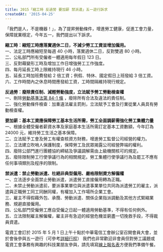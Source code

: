 ```yaml
---
title: 2015「縮工時 反過勞 要加薪 禁派遣」五一遊行訴求
createdAt: '2015-04-25'
---
```


「我們是人，不是機器！」，為了提昇勞動條件，增進勞工健康，促進工會力量，保障就業穩定，今年五一，我們提出以下訴求。

**縮工時：縮短工時應落實週休二日，不減少勞工工資並增加僱用。**  
一、法定工時應縮短至每週 40 小時，落實週休二日，反對雙週 80 小時。  
二、公私部門所有受僱者一體適用每年假日 123 日。  
三、反對藉變形工時及增加工作日增強勞工工作強度。  
四、每月延長工時上限維持現行 46 小時。  
五、延長工時加班費發給 2 倍工資；例假、特休、國定假日上班發給 3 倍工資。  
六、工作時間內之休息時間應發給工資，工時間隔維持現行規定。

**反過勞：廢除責任制、減輕勞動強度，立法賦予勞工勞動檢查權**  
一、刪除[勞動基準法第 84-1 條](https://law.moj.gov.tw/LawClass/LawSingle.aspx?pcode=N0030001&flno=84-1) ，廢除所有合法及違法的責任制。  
二、強化勞動條件檢查：加重違法雇主罰則，立法賦予工會及行業從業人員具有勞動檢查權。

**要加薪：基本工資應保障勞工基本生活所需，勞工全面調薪需強化勞工集體力量**  
一、根據全體受僱者薪資水準及家庭基本生活所需訂定基本工資數額，今年訂為 24000 元，維持勞工生活之基本保障。  
二、立法賦予工會及勞工有權查核資方財務，增進勞工監督公司經營的權力。  
三、立法建立吹哨人保護制度，保障勞工及民眾揭露公司經營弊端的權利。  
四、廢除公部門進行團體協約締結及爭議調解需由上級機關核可的規定。  
五、廢除限制勞工行使爭議行為的相關規定。勞工集體行使爭議行為及罷工不應有任何事項類別及程序的限制。

**禁派遣：禁止勞動派遣、杜絕非典型僱用、嚴格限制資方解僱權**  
一、立法逐步全面禁止勞動派遣，派遣勞工直接僱用轉為正職。  
二、未禁止勞動派遣前，要派事業單位與派遣事業單位共同為派遣勞工的雇主，派遣與正職勞工同工同酬同權，有權加入工作場所企業工會。  
三、雇主不得假藉外包、承攬、勞動派遣、關係企業指派調動及其他方式緊縮業務、規避直接僱用。  
四、公私部門受僱勞工應自受僱之日起一體適用勞動基準，不得有任何例外。  
五、立法限制雇主解僱權，雇主非有急迫的經營危機並窮盡一切挽救手段，不得裁員資遣。

電資工會訂於 2015 年 5 月 1 日上午十點於中華電信工會辦公室召開會員大會，並於會後參與五一遊行（可參考[詳細行程](http://www.tueeit.org.tw/announce/2015-04-19)）
我們也非常歡迎非會員但對勞工議題或電資工會事務有興趣的科技業朋友參與，請先填寫[線上報名表](http://goo.gl/G0NCrb)方便我們準備午餐。
